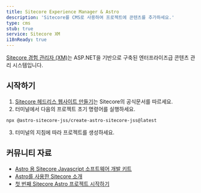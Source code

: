 ```yaml
---
title: Sitecore Experience Manager & Astro
description: 'Sitecore를 CMS로 사용하여 프로젝트에 콘텐츠를 추가하세요.'
type: cms
stub: true
service: Sitecore XM
i18nReady: true
---
```


[Sitecore 경험 관리자 (XM)](https://www.sitecore.com/products/experience-manager)는 ASP.NET을 기반으로 구축된 엔터프라이즈급 콘텐츠 관리 시스템입니다.

## 시작하기

1. [Sitecore 헤드리스 웹사이트 만들기](https://doc.sitecore.com/xp/en/developers/sxa/103/sitecore-experience-accelerator/create-a-headless-tenant-and-site.html)는 Sitecore의 공식문서를 따르세요.
2. 터미널에서 다음의 프로젝트 초기 명령어를 실행하세요. 
  ```shell
  npx @astro-sitecore-jss/create-astro-sitecore-jss@latest
  ```
3. 터미널의 지침에 따라 프로젝트를 생성하세요.

## 커뮤니티 자료

- [Astro 용 Sitecore Javascript 소프트웨어 개발 키트](https://github.com/exdst/jss-astro-public)
- [Astro를 사용한 Sitecore 소개](https://exdst.com/posts/20231002-sitecore-astro)
- [첫 번째 Sitecore Astro 프로젝트 시작하기](https://exdst.com/posts/20240103-first-sitecore-astro-project)
